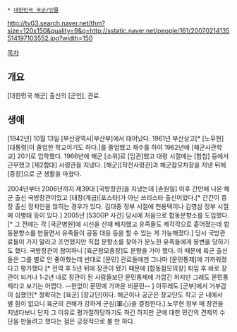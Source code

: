  * [[대한민국 국군/인물]]

http://tv03.search.naver.net/thm?size=120x150&quality=9&q=http://sstatic.naver.net/people/161/20070214135514197103552.jpg?width=150

[[목차]]
== 개요 ==
[대한민국 해군] 출신의 [군인], 관료.

== 생애 ==
[1942년] 10월 13일 [부산광역시|부산부]에서 태어났다. 1961년 부산상고[* [노무현] [대통령]이 졸업한 학교이기도 하다.]를 졸업했고 재수를 하여 1962년에 [해군사관학교] 20기로 입학했다. 1966년에 해군 [소위]로 [임관]했고 대령 시절에는 [합참] 등에서 근무했고 [제2함대] 사령관을 지냈다. [해군][작전사령관]과 해군참모차장을 지낸 뒤에 [중장]으로 군 생활을 마쳤다.

2004년부터 2006년까지 제39대 [국방장관]을 지냈는데 [손원일] 이후 간만에 나온 해군 출신 국방장관이었고 [대장(계급)|포스타]가 아닌 쓰리스타 출신이었다.[* 간간이 중장 출신 정치인을 앉히는 경우가 있다. 김대중 정부 시절에 천용택이나 김영삼 정부 시절에 이병태 등이 있다.] 2005년 [530GP 사건] 당시에 처음으로 합동분향소를 도입했다.[* 그 전에는 각 [국군병원]에 시신을 산재 배치했고 유족들도 제각각으로 흩어졌는데 합동분향소를 만들면서 유족들이 공동 대응 등을 할 수 있는 게 가능해졌다.] 당시 국방관료들이 가지 말라고 조언했지만 직접 분향소를 찾아가 분노한 유족들에게 봉변을 당하기도 했다. 국방장관이 참여하니 [육군참모총장]도 분향을 가야 했다. 이 때문에 육군 출신들은 그를 별로 안 좋아했는데 반대로 [문민] 관료들에겐 그나마 [문민통제]에 가까워졌다고 평가했다.[* 전역 후 5년 뒤에 장관이 됐기 때문에 [합동참모의장] 퇴임 후 바로 장관이 되거나 1-2년 내로 장관이 된 사람들보단 문민통제에 가깝긴 하지만 그래도 문민통제라고 보기는 어렵다. --한없이 문민에 가까운 비문민-- ] 아무래도 [군부]에서 거부감이 심했던[* 정확히는 [육군] [장교단]이다. 해군이나 공군은 장교단도 작고 군 내에서 별 힘이 없으니 육군의 견해가 강하게 군심(軍心)을 결정한다.] 노무현 정부 때 장관을 지냈다보니 단지 그 이유로 평가절하당하기도 하긴 하지만 군에 대한 민간의 견제의 수단을 만들려고 했다는 점은 긍정적으로 볼 만 하다.
